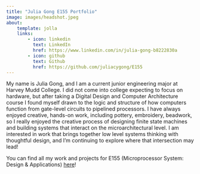 ```yaml
---
title: "Julia Gong E155 Portfolio"
image: images/headshot.jpeg
about:
    template: jolla
    links:
        - icon: linkedin
          text: LinkedIn
          href: https://www.linkedin.com/in/julia-gong-b8222830a 
        - icon: github
          text: Github
          href: https://github.com/juliacygong/E155
---
```


My name is Julia Gong, and I am a current junior engineering major at Harvey Mudd College. I did not come into college expecting to focus on hardware, but after taking a Digital Design and Computer Architecture course I found myself drawn to the logic and structure of how computers function from gate-level circuits to pipelined processors. I have always enjoyed creative, hands-on work, including pottery, embroidery, beadwork, so I really enjoyed the creative process of designing finite state machines and building systems that interact on the microarchitectural level. I am interested in work that brings together low level systems thinking with thoughtful design, and I’m continuing to explore where that intersection may lead!

You can find all my work and projects for E155 (Microprocessor System: Design & Applications) [here](https://github.com/juliacygong/E155)!

